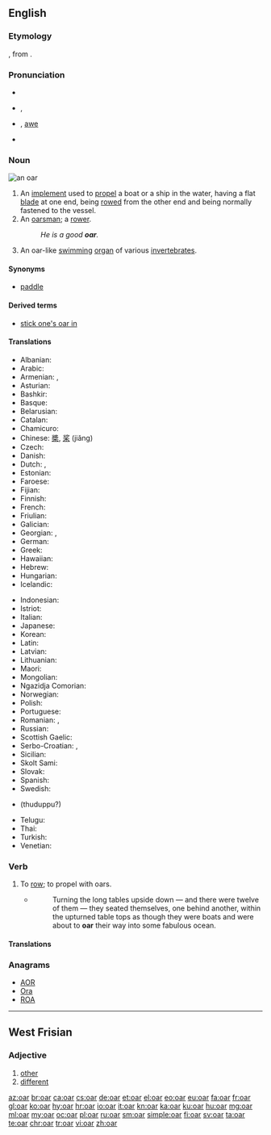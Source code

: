 ==English==
{{wikipedia}}

===Etymology===
{{etyl|ang|en}} {{m|ang|ār}}, from {{etyl|non|en}} {{term|ár|lang=non}}.

===Pronunciation===
* {{audio|en-us-oar.ogg|Audio (US)|lang=en}}
* {{enPR|ôr}}, {{IPA|/oʊr/|/ɔː(r)/|lang=en}}
* {{homophones|lang=en|or|ore|o'er|aw}} {{qualifier|in [[non-rhotic]] accents}}, [[awe]] {{qualifier|in [[non-rhotic]] accents}}
* {{rhymes|ɔː(r)|lang=en}}

===Noun===
[[File:An oar.JPG|thumb|an oar]]
{{en-noun}}

# An [[implement]] used to [[propel]] a boat or a ship in the water, having a flat [[blade]] at one end, being [[row|rowed]] from the other end and being normally fastened to the vessel.
# An [[oarsman]]; a [[rower]].
#: ''He is a good '''oar'''.''
# {{context|zoology|lang=en}} An oar-like [[swim]]ming [[organ]] of various [[invertebrate]]s.

====Synonyms====
* {{sense|implement used to propel a boat}} [[paddle]]

====Derived terms====
* [[stick one's oar in]]

====Translations====
{{trans-top|implement used to row a boat}}
* Albanian: {{t|sq|rrem}}
* Arabic: {{t|ar|مجذاف|tr=mijðāf|m}}
* Armenian: {{t|hy|թիակ|tr=t'iak}}, {{t|hy|թի|tr=t’i}}
* Asturian: {{t+|ast|remu|m}}
* Bashkir: {{t|ba|ишкәк|tr=iškäk}}
* Basque: {{t|eu|arraun}}
* Belarusian: {{t|be|вясло́|n|sc=Cyrl}}
* Catalan: {{t+|ca|rem|m}}
* Chamicuro: {{t|ccc|kolo'sheta}}
* Chinese: [[槳]], [[桨]] (jiǎng)
* Czech: {{t+|cs|veslo|n}}
* Danish: {{t+|da|åre|c}}
* Dutch: {{t+|nl|riem}}, {{t|nl|roeiriem}}
* Estonian: {{t+|et|aer}}
* Faroese: {{t|fo|ár|f}}
* Fijian: {{t|fj|voce}}
* Finnish: {{t+|fi|airo}}
* French: {{t+|fr|rame}}
* Friulian: {{t|fur|rem|m}}
* Galician: {{t+|gl|remo|m}}
* Georgian: {{t|ka|ნიჩაბი|tr=ničabi}}, {{t|ka|ხოფი|tr=xop‘i}}
* German: {{t+|de|Ruder|n}}
* Greek: {{t+|el|κουπί|n|tr=koupí}}
* Hawaiian: {{t|haw|hoe}}
* Hebrew: {{t+|he|משוט|m|tr=mashot}}
* Hungarian: {{t+|hu|evező}}
* Icelandic: {{t+|is|ár|f}}
{{trans-mid}}
* Indonesian: {{t+|id|dayung}}
* Istriot: {{t|ist|rimo|m}}
* Italian: {{t+|it|remo|m}}
* Japanese: {{t+|ja|櫂|tr=かい, kai}}
* Korean: {{t+|ko|노|tr=no}}
* Latin: {{t|la|rēmus}}
* Latvian: {{t|lv|airis}}
* Lithuanian: {{t|lt|irklas}}
* Maori: {{t|mi|hoe}}
* Mongolian: {{t|mn|сэлүүр|tr=selüür|sc=Cyrl}}
* Ngazidja Comorian: {{t|zdj|nkasi}}
* Norwegian: {{t+|no|åre|c}}
* Polish: {{t+|pl|wiosło}}
* Portuguese: {{t+|pt|remo|m}}
* Romanian: {{t+|ro|ramă|f}}, {{t+|ro|vâslă|f}}
* Russian: {{t+|ru|весло|n|tr=vesló}}
* Scottish Gaelic: {{t|gd|ràmh|m}}
* Serbo-Croatian: {{t+|sh|veslo}}, {{t|sh|vesla|p}}
* Sicilian: {{t|scn|remu|m}}
* Skolt Sami: {{t|sms|äirr}}
* Slovak: {{t+|sk|veslo|n}}
* Spanish: {{t+|es|remo|m}}
* Swedish: {{t+|sv|åra|c}}
* {{trreq|ta}} (thuduppu?)
* Telugu: {{t+|te|తెడ్డు|tr=teḍḍu}}
* Thai: {{t+|th|กรรเชียง|tr=gron-chiang}}
* Turkish: {{t+|tr|kürek}}
* Venetian: {{t|vec|remo|m}}
{{trans-bottom}}

===Verb===
{{en-verb}}

# To [[row]]; to propel with oars.
#* {{RQ:Peake Gormenghast}}
#*: Turning the long tables upside down — and there were twelve of them — they seated themselves, one behind another, within the upturned table tops as though they were boats and were about to '''oar''' their way into some fabulous ocean.

====Translations====
{{trans-see|to row|[[row]]}}

===Anagrams===
* [[AOR#English|AOR]]
* [[Ora#English|Ora]]
* [[ROA#English|ROA]]

----

==West Frisian==

===Adjective===
{{head|fy|adjective}}

# [[other]]
# [[different]]

[[az:oar]]
[[br:oar]]
[[ca:oar]]
[[cs:oar]]
[[de:oar]]
[[et:oar]]
[[el:oar]]
[[eo:oar]]
[[eu:oar]]
[[fa:oar]]
[[fr:oar]]
[[gl:oar]]
[[ko:oar]]
[[hy:oar]]
[[hr:oar]]
[[io:oar]]
[[it:oar]]
[[kn:oar]]
[[ka:oar]]
[[ku:oar]]
[[hu:oar]]
[[mg:oar]]
[[ml:oar]]
[[my:oar]]
[[oc:oar]]
[[pl:oar]]
[[ru:oar]]
[[sm:oar]]
[[simple:oar]]
[[fi:oar]]
[[sv:oar]]
[[ta:oar]]
[[te:oar]]
[[chr:oar]]
[[tr:oar]]
[[vi:oar]]
[[zh:oar]]